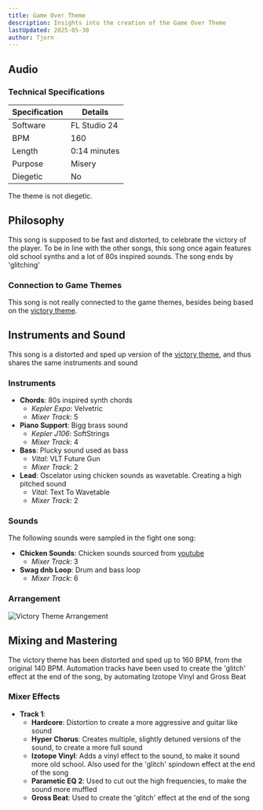 ```yaml
---
title: Game Over Theme
description: Insights into the creation of the Game Over Theme
lastUpdated: 2025-05-30
author: Tjorn
---
```



## Audio

<AudioPlayer
  src="/music/game-over-song.mp3"
  title="Game Over Song"
  description="Altered sped-up and distorted version of the victory theme, to signify the player losing the battle."
/>

### Technical Specifications

| Specification | Details      |
| ------------- | ------------ |
| Software      | FL Studio 24 |
| BPM           | 160          |
| Length        | 0:14 minutes |
| Purpose       | Misery       |
| Diegetic      | No           |

The theme is not diegetic.

## Philosophy

This song is supposed to be fast and distorted, to celebrate the victory of the player.
To be in line with the other songs, this song once again features old school synths and a lot of 80s inspired sounds. The song ends by 'glitching'

### Connection to Game Themes

This song is not really connected to the game themes, besides being based on the [victory theme](/fowl-play/art/music/victory-theme).

## Instruments and Sound

This song is a distorted and sped up version of the [victory theme](/fowl-play/art/music/victory-theme/), and thus shares the same instruments and sound

### Instruments

- **Chords**: 80s inspired synth chords
  - _Kepler Expo_: Velvetric
  - _Mixer Track_: 5
- **Piano Support**: Bigg brass sound
  - _Kepler J106_: SoftStrings
  - _Mixer Track_: 4
- **Bass**: Plucky sound used as bass
  - _Vital_: VLT Future Gun
  - _Mixer Track_: 2
- **Lead**: Oscelator using chicken sounds as wavetable. Creating a high pitched sound
  - _Vital_: Text To Wavetable
  - _Mixer Track_: 2

### Sounds

The following sounds were sampled in the fight one song:

- **Chicken Sounds**: Chicken sounds sourced from [youtube](https://www.youtube.com/watch?v=dZB7vWsb1Co)
  - _Mixer Track_: 3
- **Swag dnb Loop**: Drum and bass loop
  - _Mixer Track_: 6

### Arrangement

![Victory Theme Arrangement](../../../../../assets/fowl-play/art/music/game-over/arrangement.png)

## Mixing and Mastering

The victory theme has been distorted and sped up to 160 BPM, from the original 140 BPM.
Automation tracks have been used to create the 'glitch' effect at the end of the song, by automating Izotope Vinyl and Gross Beat

### Mixer Effects

- **Track 1**:
  - **Hardcore**: Distortion to create a more aggressive and guitar like sound
  - **Hyper Chorus**: Creates multiple, slightly detuned versions of the sound, to create a more full sound
  - **Izotope Vinyl**: Adds a vinyl effect to the sound, to make it sound more old school. Also used for the 'glitch' spindown effect at the end of the song
  - **Parametic EQ 2**: Used to cut out the high frequencies, to make the sound more muffled
  - **Gross Beat**: Used to create the 'glitch' effect at the end of the song
